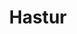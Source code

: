 ---
title: "Hastur"
slug: "hastur"
arcana: "Star"

image: "./Hastur.jpg"

phys: ""
gun: ""
fire: "resist"
ice: ""
elec: ""
wind: "absorb"
psy: "null"
nuke: ""
bless: ""
curse: "null"
---